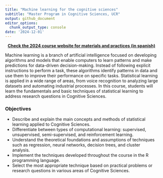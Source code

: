 ```yaml
---
title: "Machine learning for the cognitive sciences"
subtitle: "Master Program in Cognitive Sciences, UCR"
output: github_document
editor_options: 
  chunk_output_type: console
date: '2024-12-01'
---
```


<div class="alert alert-success">

<center>[**Check the 2024 course website for materials and practices (in spanish)**](https://marce10.github.io/aprendizaje_estadistico_2024/)</center>

</div>

Machine learning is a branch of artificial intelligence focused on developing algorithms and models that enable computers to learn patterns and make predictions for data-driven decision-making. Instead of following explicit instructions to perform a task, these algorithms identify patterns in data and use them to improve their performance on specific tasks. Statistical learning is applied in a wide range of areas, from voice recognition to analyzing large datasets and automating industrial processes. In this course, students will learn the fundamentals and basic techniques of statistical learning to address research questions in Cognitive Sciences.

::: {.alert .alert-info}

### **Objectives** {.unnumbered .unlisted}

- Describe and explain the main concepts and methods of statistical learning applied to Cognitive Sciences.
- Differentiate between types of computational learning: supervised, unsupervised, semi-supervised, and reinforcement learning.
- Understand the theoretical foundations and assumptions of techniques such as regression, neural networks, decision trees, and cluster analysis.
- Implement the techniques developed throughout the course in the R programming language.
- Select the most appropriate technique based on practical problems or research questions in various areas of Cognitive Sciences.



:::

&nbsp; 


